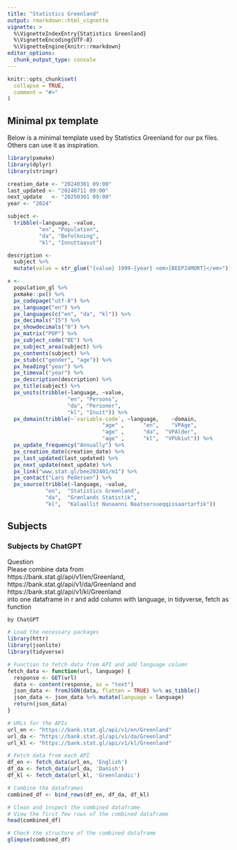 ```yaml
---
title: "Statistics Greenland"
output: rmarkdown::html_vignette
vignette: >
  %\VignetteIndexEntry{Statistics Greenland}
  %\VignetteEncoding{UTF-8}
  %\VignetteEngine{knitr::rmarkdown}
editor_options: 
  chunk_output_type: console
---
```


```r
knitr::opts_chunk$set(
  collapse = TRUE,
  comment = "#>"
)
```


## Minimal px template

Below is a minimal template used by Statistics Greenland for our px files. Others can use it as inspiration.

```r
library(pxmake)
library(dplyr)
library(stringr)
```

```r
creation_date <- "20240301 09:00"
last_updated <- "20240711 09:00"
next_update   <- "20250301 09:00"
year <- "2024"

subject <-
  tribble(~language, ~value,
          "en", "Population", 
          "da", "Befolkning", 
          "kl", "Innuttaasut")

description <- 
  subject %>% 
  mutate(value = str_glue("{value} 1999-{year} <em>[BEEP24MORT]</em>"))

x <-
  population_gl %>%
  pxmake::px() %>%
  px_codepage("utf-8") %>%
  px_language("en") %>%
  px_languages(c("en", "da", "kl")) %>%
  px_decimals("15") %>%
  px_showdecimals("0") %>%
  px_matrix("POP") %>%
  px_subject_code("BE") %>%
  px_subject_area(subject) %>%
  px_contents(subject) %>%
  px_stub(c("gender", "age")) %>%
  px_heading("year") %>%
  px_timeval("year") %>%
  px_description(description) %>%
  px_title(subject) %>%
  px_units(tribble(~language, ~value,
                   "en", "Persons", 
                   "da", "Personer", 
                   "kl", "Inuit")) %>%
  px_domain(tribble(~`variable-code`, ~language,    ~domain,
                              "age" ,      "en",    "VPAge",
                              "age" ,      "da",  "VPAlder",
                              "age" ,      "kl",  "VPUkiut")) %>%
  px_update_frequency("Annually") %>%
  px_creation_date(creation_date) %>%
  px_last_updated(last_updated) %>%
  px_next_update(next_update) %>%
  px_link("www.stat.gl/bee202401/m1") %>%
  px_contact("Lars Pedersen") %>%
  px_source(tribble(~language, ~value,
            "en",  "Statistics Greenland",
            "da",  "Grønlands Statistik",
            "kl",  "Kalaallit Nunaanni Naatsorsueqqissaartarfik"))

```

## Subjects



### Subjects by ChatGPT

Question  
Please combine data from  
https://bank.stat.gl/api/v1/en/Greenland,  
https://bank.stat.gl/api/v1/da/Greenland and  
https://bank.stat.gl/api/v1/kl/Greenland  
into one dataframe in r and add column with language, in tidyverse, fetch as function


```r
by ChatGPT

# Load the necessary packages
library(httr)
library(jsonlite)
library(tidyverse)

# Function to fetch data from API and add language column
fetch_data <- function(url, language) {
  response <- GET(url)
  data <- content(response, as = "text")
  json_data <- fromJSON(data, flatten = TRUE) %>% as_tibble()
  json_data <- json_data %>% mutate(language = language)
  return(json_data)
}

# URLs for the APIs
url_en <- "https://bank.stat.gl/api/v1/en/Greenland"
url_da <- "https://bank.stat.gl/api/v1/da/Greenland"
url_kl <- "https://bank.stat.gl/api/v1/kl/Greenland"

# Fetch data from each API
df_en <- fetch_data(url_en, 'English')
df_da <- fetch_data(url_da, 'Danish')
df_kl <- fetch_data(url_kl, 'Greenlandic')

# Combine the dataframes
combined_df <- bind_rows(df_en, df_da, df_kl)

# Clean and inspect the combined dataframe
# View the first few rows of the combined dataframe
head(combined_df)

# Check the structure of the combined dataframe
glimpse(combined_df)

```

